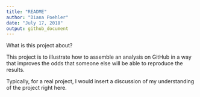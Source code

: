 ```yaml
---
title: "README"
author: "Diana Poehler"
date: "July 17, 2018"
output: github_document
---
```

What is this project about?

This project is to illustrate how to assemble an analysis on GitHub in a way that improves the odds that someone else will be able to reproduce the results.

Typically, for a real project, I would insert a discussion of my understanding of the project right here.